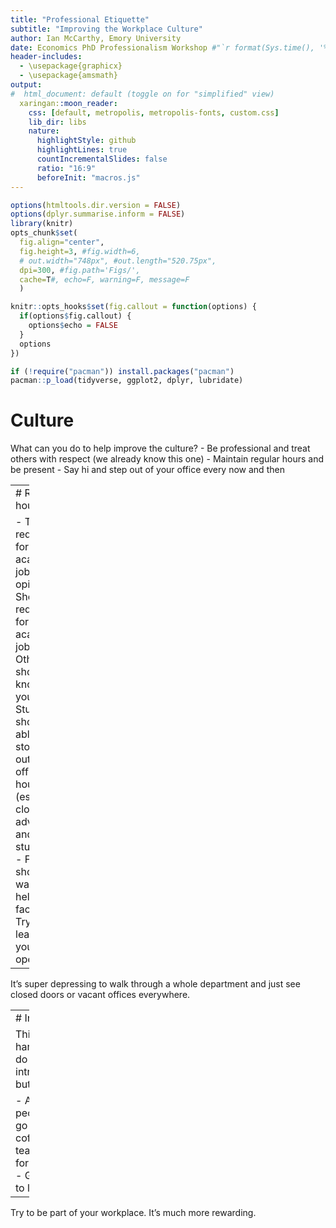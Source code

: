 ```yaml
---
title: "Professional Etiquette"
subtitle: "Improving the Workplace Culture"
author: Ian McCarthy, Emory University
date: Economics PhD Professionalism Workshop #"`r format(Sys.time(), '%d %B %Y')`"
header-includes: 
  - \usepackage{graphicx}
  - \usepackage{amsmath}
output:
#  html_document: default (toggle on for "simplified" view)
  xaringan::moon_reader:
    css: [default, metropolis, metropolis-fonts, custom.css] 
    lib_dir: libs
    nature:
      highlightStyle: github
      highlightLines: true
      countIncrementalSlides: false
      ratio: "16:9"
      beforeInit: "macros.js"
---
```


<!-- Adjust some CSS code for font size, maintain R code font size -->
<style type="text/css">
.remark-slide-content {
    font-size: 30px;
    padding: 1em 2em 1em 2em;    
}
.remark-code, .remark-inline-code { 
    font-size: 20px;
}
</style>


<!-- Set R options for how code chunks are displayed and load packages -->
```r
options(htmltools.dir.version = FALSE)
options(dplyr.summarise.inform = FALSE)
library(knitr)
opts_chunk$set(
  fig.align="center",  
  fig.height=3, #fig.width=6,
  # out.width="748px", #out.length="520.75px",
  dpi=300, #fig.path='Figs/',
  cache=T#, echo=F, warning=F, message=F
  )

knitr::opts_hooks$set(fig.callout = function(options) {
  if(options$fig.callout) {
    options$echo = FALSE
  }
  options
})

if (!require("pacman")) install.packages("pacman")
pacman::p_load(tidyverse, ggplot2, dplyr, lubridate)
```

# Culture

What can you do to help improve the culture?
- Be professional and treat others with respect (we already know this one)
- Maintain regular hours and be present
- Say hi and step out of your office every now and then

---
# Regular hours

- Typically required for non-academic jobs
- My opinion: Should be required for academic jobs too
  - Others should know who you are
  - Students should be able to stop by outside of office hours (especially close advisees and PhD students)
  - Faculty should want to help other faculty
- Try leaving your door open

--

It's super depressing to walk through a whole department and just see closed doors or vacant offices everywhere.

---
# Interact

This is harder to do for introverts, but...

- Ask people to go to coffee or tea
- Go for walks
- Go out to lunch

--

Try to be part of your workplace. It's much more rewarding.